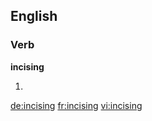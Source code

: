 ==English==

===Verb===
'''incising'''

# {{present participle of|incise}}

[[de:incising]]
[[fr:incising]]
[[vi:incising]]